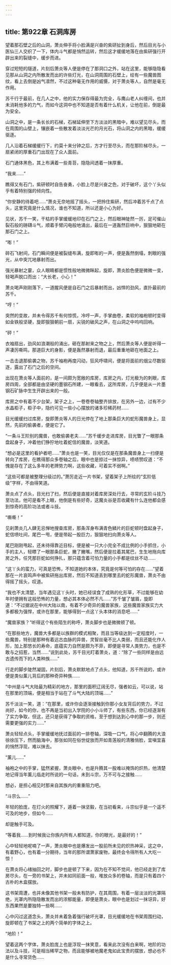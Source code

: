 ```yaml
---
---
---
```

title: 第922章 石洞库房
---



望着那石壁之后的山洞，萧炎伸手将小脸满是兴奋的紫研扯到身后，然后目光与小医仙三人交织了一下，体内斗气都是悄然运转，然后这才缓缓地落在由紫研强行开辟出来的裂缝中，缓步而进。

穿过短短的隧道，片刻后萧炎等人便是停在了那洞口之外，站在这里，能够隐隐看见那从山洞之内所散发而出的许些灯光，在山洞周围的石壁上，绘有一些魔兽图纹，看上去倒是凶气凛然，不过这种毫无作用的威慑，对于萧炎等人，自然是毫无作用。

苏千行于最前，在几人之中，他的实力保存得最为完全，与鹰山老人纠缠间，也并未消耗他多的力气，而如今这洞中也不知道是否有着什么机关，让他在前，倒是最为安全。

山洞之中，是一条长长的石梯，石梯延伸至下方淡淡的黑暗中，难以望见尽头，而在周围的山壁上，镶嵌着一些散发着淡淡光芒的月光石，将山洞之内的黑暗，缓缓驱逐。

几人沿着石梯缓缓行下，约莫十来分钟之后，方才行至尽头，而在那阶梯尽头，一扇紧闭的厚重石门出现在了众人面前。

石门通体黑色，其上布满着一些青苔，隐隐间透着一抹厚重。

“我来……”

瞧得又有石门，紫研顿时自告奋勇，小脸上尽是兴奋之色，对于破坏，这个丫头似乎有着特别强的倾向性。

“你安静的待着吧……”萧炎无奈地摇了摇头，一把拎住紫研，然后冲着苏千点了点头，这里究竟是什么情况，谁也不知道，所以还是小心为好。

见状，苏千一笑，干枯的手掌缓缓地印在石门之上，然后眼神陡然一厉，足可催山裂石般的磅礴斗气，顺着手臂闪电般地涌出，最后在一道轰然巨响中，狠狠地砸在那石门之上。

“嘭！”

碎石飞射间，石门瞬间便是被裂缝布满，旋即嘭的一声，便是轰然倒塌，刺眼的强光，从中突兀地暴射而出。

强光暴射之霎，众人眼睛都是惯性般地微微眯起，旋即，萧炎脸色便是微微一变，轻喝声脱口而出：“大长老，小心！”

萧炎喝声刚刚落下，一道腥风便是自石门之后暴射而出，凶悍的劲风，直扑最前的苏千。

“哼！”

突然的变故，并未令得苏千有何惊慌，冷哼一声，手掌曲卷，柔软的袖袍顿时变得如金铁般坚硬，旋即狠狠朝前一扇，尖锐的破风之声，在山洞之中呜呜回响。

“砰！”

衣袖扇出，劲风如浪潮般的涌出，砸在那射来之物之上，然后萧炎等人便是听得一声凄厉嘶鸣，那道巨大的身影，便是轰然暴射而退，最后重重地砸在地面之上。

一击击退那偷袭之物，苏千袖袍再度闪动，狂风呼啸间，便是将面前的烟尘尽数驱逐，露出了石门之后的空间。

出现在萧炎等人面前的，是一间颇为宽敞的库房，库房之内，灯光极为的刺眼，库房四周，全部都是由坚硬的墨钢石所建，一眼看去，这所库房，几乎便是从一片墨钢石矿脉中生生开辟出来的一般。

库房之中有着不少台架，架子之上，一卷卷卷轴整齐排放，在另外一边，过有不少水晶柜子，柜子中，隐约可见一些小心摆放的诸多珍稀药材……

目光缓缓扫过库房，旋即萧炎等人的日光停在了地上那条巨大的蛇形魔兽身上，显然，先前的偷袭者，便是它了。

“一条斗王阶别的魔兽，也敢偷袭老夫……”苏千缓步走进库房，目光瞥了一眼那条盘起身子，冲着他们狰狞地吐着蛇信的魔兽，淡笑道。

“想必是这里的看护者吧……”萧炎也是一笑，目光仅仅是在那条魔兽身上一扫便是转向了库房，在瞧得那众多卷轴之后，眼中也是掠过一抹惊异，啧啧赞叹道：“不愧是存在了这么多年的老牌势力啊，这些收藏，可着实不弱啊。”

“这些可都是被整理分级过的。”萧厉走近一片书架，望着架子上所绘的“玄阶低级”字样，不由得笑道。

萧炎点了点头，目光扫了扫，然后便是直接对着库房深处行去，寻常的玄阶斗技乃至功法，他可是看不上眼，他倒是有些好奇，这魔炎谷是否收藏有什么连他都会感到惊奇的高阶功法或者斗技。

“嘶嘶！”

见刹萧炎几人肆无忌惮地搜查库房，那条浑身布满青色鳞片的巨蛇顿时盘起身子，蛇信喷吐间，尾巴一甩，便是带起一股巨力，狠狠地扫向萧炎等人。

尾巴刚刚甩起，还未待得靠近目标，便是被一只大小完全不成比例的小手抓住，小手的主人，轻瞟了一眼那条巨蛇，撇了撇嘴，然后便是拉着其尾巴，生生地拖向库房之外，任凭那巨蛇如何挣扎，那只蕴含着可怕力量的小手都是纹丝不动……

“这丫头的蛮力，可真是恐怖，不知道她的本体，究竟是何等可怕的存在……”望着那在一片哀鸣声中被紫研拖出库房，然后不知道丢到哪里去的蛇形魔兽，萧炎不由得摇了摇头，叹道。

“我也不太清楚，当年遇见这丫头时，她已经误食了成熟的化形草，不过能够在幼年时便拥有这般恐怖的力量，想必其本体必然不凡……”苏千皱了皱眉，旋即道：“不过据说在中州大陆以南，有着不少奇异的魔兽家族，这些魔兽家族实力大多都极为强悍，或许在那里，能够得到一点这丫头本体的消息吧……”

“魔兽家族？”听得这个有些陌生的称呼，萧炎脚步也是微微顿了顿。

“在那些地方，魔兽大多都是以族群的模式相聚，而且当等级达到一定程度时，一些魔兽，特别是那种有着远古血脉的异兽，灵智丝毫不比人类弱，而且还能化作人形，加上那悠长的寿命，底蕴实力自然是颇为不菲，即便是寻常人类势力，也是不敢与之招惹，当然……”说到此处，苏千目光盯着萧炎，道：“除了一些同样是由远古遗传而下的人类种族……”

行走的脚步陡然凝固，片刻后，萧炎默默地点了点头，他知道，苏千所说的，或许便是类似薰儿背后的那种奇异种族……

“中州是斗气大陆最为精彩的地方，那里的面积辽阔无尽，强者如云，可以说，站在那里的顶端，便是相当于站在了斗气大陆的顶端……”

苏千淡淡一笑，道：“在那里，或许你会逐渐接触到你那小女友背后的势力，不过尚好，如今的你，也不再是当初出入学院的小小斗师了，有些东西，你已经逐渐有了实力争取，但这，还只是获得了争取的资格，至于想到达到心中的那一步，则还需要更强的实力……”

萧炎轻轻点头，手掌缓缓地抚过面前的一排卷轴，深吸一口气，将心中翻腾的大浪徐徐压下，然而脑海中，那张如同在俗世绽放而开如青莲般的清雅俏脸，宜嗔宜喜的悄然浮现，难以抹去。

“薰儿……”

袖袍之中的手掌，猛然紧握，萧炎眼中，也是升腾其一股难以掩饰的炽热，他清楚地记得当年薰儿临走时所说的一句话，未到斗宗，万不可与之接触……

想必，是担心相见时那来自其族内的重重阻力吧。

“斗宗么……”

年轻的脸庞，在灯火的照耀下，遁着一抹坚毅，在当初看来，斗宗似乎是一个遥不可及的地步，但如今……

却是触手可及。

“等着我……到时候我让你族内所有人都知道，你的眼光，是最好的！”

心中轻轻地呢喃了一声，萧炎眼中也是爆发出一股前所未见的炽热神采，这之中，有着野心，也有着一分期待，当年的那所谓萧家废物，最终会令得所有人大吃一惊！

在萧炎将心绪抽回之时，脚步也是顿了下来，因为在不知不觉间，他已经走到了库房尽头，在一旁的书架上，并未如同前面一般，堆放众多的卷轴，而是只有着四个古朴的木盒摆放。

这书架周遭，也并未像其他书架一般未有防护，在其周围，有着一层淡淡的光罩隔绝，光罩内所隐隐散发而出的浓郁能量，即便是萧炎，眼中也是划过一抹讶异，好东西果然是要独特一些啊……

心中闪过这道念头，萧炎并未着急着强行破坏光罩，目光缓缓地在书架周围扫动，旋即顿在了书架之上的两个简单的字体之上。

“地阶！”

望着这两个字体，萧炎脸庞上也是浮现一抹笑意，看来此次没有白来啊，地阶的功法以及斗技，可是相当稀罕之物，而且能够被地魔老鬼如此宝贵的摆放，想必也不是什么寻常货色……